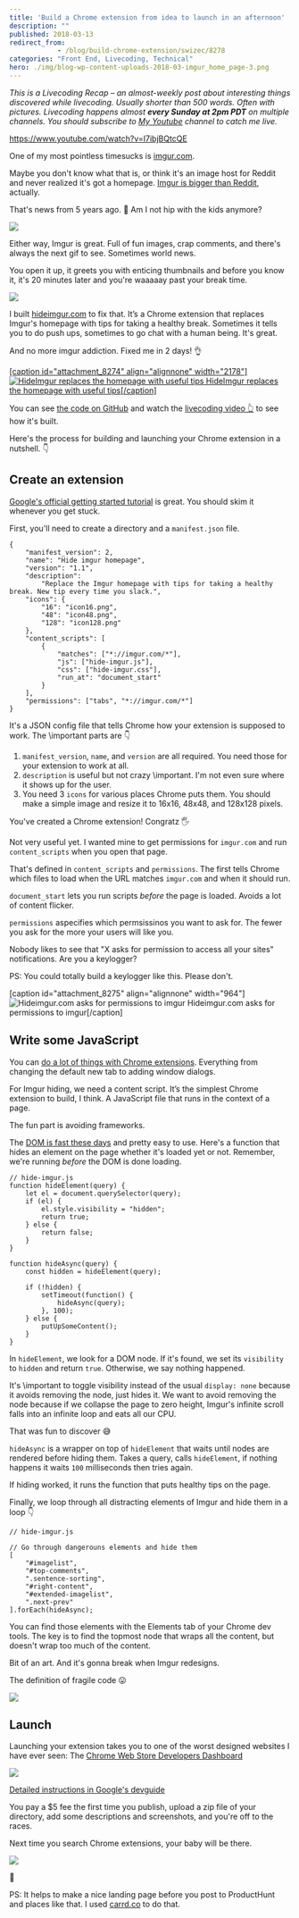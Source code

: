 ```yaml
---
title: 'Build a Chrome extension from idea to launch in an afternoon'
description: ""
published: 2018-03-13
redirect_from: 
            - /blog/build-chrome-extension/swizec/8278
categories: "Front End, Livecoding, Technical"
hero: ./img/blog-wp-content-uploads-2018-03-imgur_home_page-3.png
---
```

_This is a Livecoding Recap – an almost-weekly post about interesting things discovered while livecoding. Usually shorter than 500 words. Often with pictures. Livecoding happens almost **every Sunday at 2pm PDT** on multiple channels. You should subscribe to [My Youtube](https://www.youtube.com/TheSwizec) channel to catch me live._



https://www.youtube.com/watch?v=I7ibjBQtcQE



One of my most pointless timesucks is [imgur.com](https://imgur.com).



Maybe you don't know what that is, or think it's an image host for Reddit and never realized it's got a homepage. [Imgur is bigger than Reddit](https://www.buzzfeed.com/jwherrman/imgur-is-now-bigger-than-reddit), actually.



That's news from 5 years ago. 🤔 Am I not hip with the kids anymore?



![](./img/media-ifxLK48cnyDDi-giphy.gif)



Either way, Imgur is great. Full of fun images, crap comments, and there's always the next gif to see. Sometimes world news.



You open it up, it greets you with enticing thumbnails and before you know it, it's 20 minutes later and you're waaaaay past your break time.



![](./img/blog-wp-content-uploads-2018-03-imgur_home_page-3.png)



I built [hideimgur.com](#) to fix that. It’s a Chrome extension that replaces Imgur's homepage with tips for taking a healthy break. Sometimes it tells you to do push ups, sometimes to go chat with a human being. It's great.



And no more imgur addiction. Fixed me in 2 days! 👌



[\[caption id="attachment_8274" align="alignnone" width="2178"\]![HideImgur replaces the homepage with useful tips](./img/blog-wp-content-uploads-2018-03-hide-imgur-homepage-1.png) HideImgur replaces the homepage with useful tips\[/caption\]](http://hideimgur.com)



You can see [the code on GitHub](https://github.com/Swizec/hide-imgur-homepage) and watch the [livecoding video 👆](#) to see how it's built.



Here's the process for building and launching your Chrome extension in a nutshell. 👇



## Create an extension



[Google's official getting started tutorial](https://developer.chrome.com/extensions/getstarted) is great. You should skim it whenever you get stuck.



First, you'll need to create a directory and a `manifest.json` file.



```
{
    "manifest_version": 2,
    "name": "Hide imgur homepage",
    "version": "1.1",
    "description":
        "Replace the Imgur homepage with tips for taking a healthy break. New tip every time you slack.",
    "icons": {
        "16": "icon16.png",
        "48": "icon48.png",
        "128": "icon128.png"
    },
    "content_scripts": [
        {
            "matches": ["*://imgur.com/*"],
            "js": ["hide-imgur.js"],
            "css": ["hide-imgur.css"],
            "run_at": "document_start"
        }
    ],
    "permissions": ["tabs", "*://imgur.com/*"]
}
```



It's a JSON config file that tells Chrome how your extension is supposed to work. The \\important parts are 👇



1. `manifest_version`, `name`, and `version` are all required. You need those for your extension to work at all.
2. `description` is useful but not crazy \\important. I'm not even sure where it shows up for the user.
3. You need 3 `icons` for various places Chrome puts them. You should make a simple image and resize it to 16x16, 48x48, and 128x128 pixels.



You've created a Chrome extension! Congratz 🖐



Not very useful yet. I wanted mine to get permissions for `imgur.com` and run `content_scripts` when you open that page.



That's defined in `content_scripts` and `permissions`. The first tells Chrome which files to load when the URL matches `imgur.com` and when it should run.



`document_start` lets you run scripts _before_ the page is loaded. Avoids a lot of content flicker.



`permissions` aspecifies which permsissinos you want to ask for. The fewer you ask for the more your users will like you.



Nobody likes to see that "X asks for permission to access all your sites" notifications. Are you a keylogger?



PS: You could totally build a keylogger like this. Please don't.



\[caption id="attachment_8275" align="alignnone" width="964"]![Hideimgur.com asks for permissions to imgur](./img/blog-wp-content-uploads-2018-03-permissions-screenshot-3.png) Hideimgur.com asks for permissions to imgur\[/caption]



## Write some JavaScript



You can [do a lot of things with Chrome extensions](https://developer.chrome.com/extensions/devguide). Everything from changing the default new tab to adding window dialogs.



For Imgur hiding, we need a content script. It’s the simplest Chrome extension to build, I think. A JavaScript file that runs in the context of a page.



The fun part is avoiding frameworks.



The [DOM is fast these days](https://swizec.com/blog/building-interactive-dom-benchmark-preliminary-results/swizec/8219) and pretty easy to use. Here's a function that hides an element on the page whether it's loaded yet or not. Remember, we're running _before_ the DOM is done loading.



```
// hide-imgur.js
function hideElement(query) {
    let el = document.querySelector(query);
    if (el) {
        el.style.visibility = "hidden";
        return true;
    } else {
        return false;
    }
}

function hideAsync(query) {
    const hidden = hideElement(query);

    if (!hidden) {
        setTimeout(function() {
            hideAsync(query);
        }, 100);
    } else {
        putUpSomeContent();
    }
}
```



In `hideElement`, we look for a DOM node. If it's found, we set its `visibility` to `hidden` and return `true`. Otherwise, we say nothing happened.



It's \\important to toggle visibility instead of the usual `display: none` because it avoids removing the node, just hides it. We want to avoid removing the node because if we collapse the page to zero height, Imgur's infinite scroll falls into an infinite loop and eats all our CPU.



That was fun to discover 😅



`hideAsync` is a wrapper on top of `hideElement` that waits until nodes are rendered before hiding them. Takes a query, calls `hideElement`, if nothing happens it waits `100` milliseconds then tries again.



If hiding worked, it runs the function that puts healthy tips on the page.



Finally, we loop through all distracting elements of Imgur and hide them in a loop 👇



```
// hide-imgur.js

// Go through dangerouns elements and hide them
[
    "#imagelist",
    "#top-comments",
    ".sentence-sorting",
    "#right-content",
    "#extended-imagelist",
    ".next-prev"
].forEach(hideAsync);
```



You can find those elements with the Elements tab of your Chrome dev tools. The key is to find the topmost node that wraps all the content, but doesn't wrap too much of the content.



Bit of an art. And it's gonna break when Imgur redesigns.



The definition of fragile code 😛



![](./img/media-Xra0ADZp25hBK-giphy.gif)



## Launch



Launching your extension takes you to one of the worst designed websites I have ever seen: The [Chrome Web Store Developers Dashboard](https://chrome.google.com/webstore/developer/dashboard?pli=1&authuser=1)



![](./img/blog-wp-content-uploads-2018-03-Screen-Shot-2018-03-13-at-09.55.39-3.png)



[Detailed instructions in Google's devguide](https://developer.chrome.com/webstore/publish)



You pay a $5 fee the first time you publish, upload a zip file of your directory, add some descriptions and screenshots, and you're off to the races.



Next time you search Chrome extensions, your baby will be there.



[![](./img/blog-wp-content-uploads-2018-03-Screen-Shot-2018-03-13-at-09.42.44-1-1024x126.png)](http://hideimgur.com)



🤘



PS: It helps to make a nice landing page before you post to ProductHunt and places like that. I used [carrd.co](https://carrd.co) to do that.